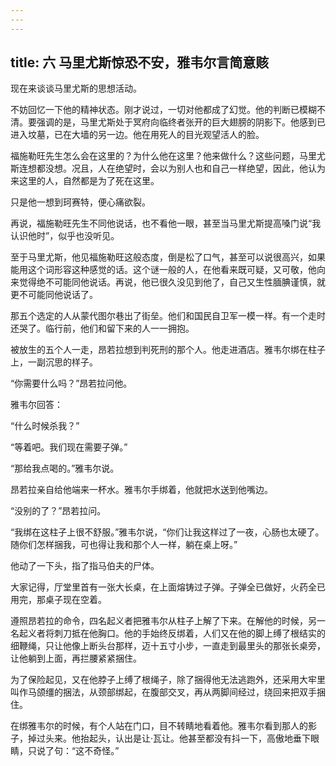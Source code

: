 ```yaml
---
---
---
```

title: 六 马里尤斯惊恐不安，雅韦尔言简意赅
---




现在来谈谈马里尤斯的思想活动。

不妨回忆一下他的精神状态。刚才说过，一切对他都成了幻觉。他的判断已模糊不清。要强调的是，马里尤斯处于冥府向临终者张开的巨大翅膀的阴影下。他感到已进入坟墓，已在大墙的另一边。他在用死人的目光观望活人的脸。

福施勒旺先生怎么会在这里的？为什么他在这里？他来做什么？这些问题，马里尤斯连想都没想。况且，人在绝望时，会以为别人也和自己一样绝望，因此，他认为来这里的人，自然都是为了死在这里。

只是他一想到珂赛特，便心痛欲裂。

再说，福施勒旺先生不同他说话，也不看他一眼，甚至当马里尤斯提高嗓门说“我认识他时”，似乎也没听见。

至于马里尤斯，他见福施勒旺这般态度，倒是松了口气，甚至可以说很高兴，如果能用这个词形容这种感觉的话。这个谜一般的人，在他看来既可疑，又可敬，他向来觉得绝不可能同他说话。再说，他已很久没见到他了，自己又生性腼腆谨慎，就更不可能同他说话了。

那五个选定的人从蒙代图尔巷出了街垒。他们和国民自卫军一模一样。有一个走时还哭了。临行前，他们和留下来的人一一拥抱。

被放生的五个人一走，昂若拉想到判死刑的那个人。他走进酒店。雅韦尔绑在柱子上，一副沉思的样子。

“你需要什么吗？”昂若拉问他。

雅韦尔回答：

“什么时候杀我？”

“等着吧。我们现在需要子弹。”

“那给我点喝的。”雅韦尔说。

昂若拉亲自给他端来一杯水。雅韦尔手绑着，他就把水送到他嘴边。

“没别的了？”昂若拉问。

“我绑在这柱子上很不舒服。”雅韦尔说，“你们让我这样过了一夜，心肠也太硬了。随你们怎样捆我，可也得让我和那个人一样，躺在桌上呀。”

他动了一下头，指了指马伯夫的尸体。

大家记得，厅堂里首有一张大长桌，在上面熔铸过子弹。子弹全已做好，火药全已用完，那桌子现在空着。

遵照昂若拉的命令，四名起义者把雅韦尔从柱子上解了下来。在解他的时候，另一名起义者将刺刀抵在他胸口。他的手始终反绑着，人们又在他的脚上缚了根结实的细鞭绳，只让他像上断头台那样，迈十五寸小步，一直走到最里头的那张长桌旁，让他躺到上面，再拦腰紧紧捆住。

为了保险起见，又在他脖子上缚了根绳子，除了捆得他无法逃跑外，还采用大牢里叫作马颌缰的捆法，从颈部绑起，在腹部交叉，再从两脚间经过，绕回来把双手捆住。

在绑雅韦尔的时候，有个人站在门口，目不转睛地看着他。雅韦尔看到那人的影子，掉过头来。他抬起头，认出是让·瓦让。他甚至都没有抖一下，高傲地垂下眼睛，只说了句：“这不奇怪。”